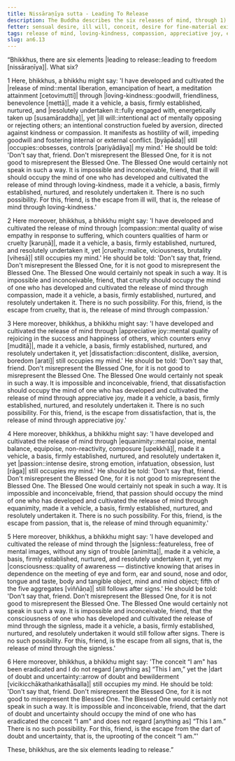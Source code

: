 ```yaml
---
title: Nissāraṇīya sutta - Leading To Release
description: The Buddha describes the six releases of mind, through 1) loving-kindness, 2) compassion, 3) appreciative joy, 4) equanimity, 5) the signless, and 6) the uprooting of the conceit “I am" - that assuredly lead to freedom from 1) ill will, 2) cruelty, 3) dissatisfaction, 4) passion, 5) following after signs, and 6) the conceit “I am" when developed and cultivated to fulfillment.
fetter: sensual desire, ill will, conceit, desire for fine-material existence, desire for immaterial existence, restlessness, ignorance
tags: release of mind, loving-kindness, compassion, appreciative joy, equanimity, signless, conceit, ill will, cruelty, dissatisfaction, passion, signs, doubt, uncertainty, conceit, escape, freedom, an, an6
slug: an6.13
---
```


“Bhikkhus, there are six elements |leading to release::leading to freedom [nissāraṇīya]|. What six?

1 Here, bhikkhus, a bhikkhu might say: 'I have developed and cultivated the |release of mind::mental liberation, emancipation of heart, a meditation attainment [cetovimutti]| through |loving-kindness::goodwill, friendliness, benevolence [mettā]|, made it a vehicle, a basis, firmly established, nurtured, and |resolutely undertaken it::fully engaged with, energetically taken up [susamāraddha]|, yet |ill will::intentional act of mentally opposing or rejecting others; an intentional construction fueled by aversion, directed against kindness or compassion. It manifests as hostility of will, impeding goodwill and fostering internal or external conflict. [byāpāda]| still |occupies::obsesses, controls [pariyādāya]| my mind.' He should be told: 'Don't say that, friend. Don't misrepresent the Blessed One, for it is not good to misrepresent the Blessed One. The Blessed One would certainly not speak in such a way. It is impossible and inconceivable, friend, that ill will should occupy the mind of one who has developed and cultivated the release of mind through loving-kindness, made it a vehicle, a basis, firmly established, nurtured, and resolutely undertaken it. There is no such possibility. For this, friend, is the escape from ill will, that is, the release of mind through loving-kindness.'

2 Here moreover, bhikkhus, a bhikkhu might say: 'I have developed and cultivated the release of mind through |compassion::mental quality of wise empathy in response to suffering, which counters qualities of harm or cruelty [karuṇā]|, made it a vehicle, a basis, firmly established, nurtured, and resolutely undertaken it, yet |cruelty::malice, viciousness, brutality [vihesā]| still occupies my mind.' He should be told: 'Don't say that, friend. Don't misrepresent the Blessed One, for it is not good to misrepresent the Blessed One. The Blessed One would certainly not speak in such a way. It is impossible and inconceivable, friend, that cruelty should occupy the mind of one who has developed and cultivated the release of mind through compassion, made it a vehicle, a basis, firmly established, nurtured, and resolutely undertaken it. There is no such possibility. For this, friend, is the escape from cruelty, that is, the release of mind through compassion.'

3 Here moreover, bhikkhus, a bhikkhu might say: 'I have developed and cultivated the release of mind through |appreciative joy::mental quality of rejoicing in the success and happiness of others, which counters envy [muditā]|, made it a vehicle, a basis, firmly established, nurtured, and resolutely undertaken it, yet |dissatisfaction::discontent, dislike, aversion, boredom [arati]| still occupies my mind.' He should be told: 'Don't say that, friend. Don't misrepresent the Blessed One, for it is not good to misrepresent the Blessed One. The Blessed One would certainly not speak in such a way. It is impossible and inconceivable, friend, that dissatisfaction should occupy the mind of one who has developed and cultivated the release of mind through appreciative joy, made it a vehicle, a basis, firmly established, nurtured, and resolutely undertaken it. There is no such possibility. For this, friend, is the escape from dissatisfaction, that is, the release of mind through appreciative joy.'

4 Here moreover, bhikkhus, a bhikkhu might say: 'I have developed and cultivated the release of mind through |equanimity::mental poise, mental balance, equipoise, non-reactivity, composure [upekkhā]|, made it a vehicle, a basis, firmly established, nurtured, and resolutely undertaken it, yet |passion::intense desire, strong emotion, infatuation, obsession, lust [rāga]| still occupies my mind.' He should be told: 'Don't say that, friend. Don't misrepresent the Blessed One, for it is not good to misrepresent the Blessed One. The Blessed One would certainly not speak in such a way. It is impossible and inconceivable, friend, that passion should occupy the mind of one who has developed and cultivated the release of mind through equanimity, made it a vehicle, a basis, firmly established, nurtured, and resolutely undertaken it. There is no such possibility. For this, friend, is the escape from passion, that is, the release of mind through equanimity.'

5 Here moreover, bhikkhus, a bhikkhu might say: 'I have developed and cultivated the release of mind through the |signless::featureless, free of mental images, without any sign of trouble [animitta]|, made it a vehicle, a basis, firmly established, nurtured, and resolutely undertaken it, yet my |consciousness::quality of awareness — distinctive knowing that arises in dependence on the meeting of eye and form, ear and sound, nose and odor, tongue and taste, body and tangible object, mind and mind object; fifth of the five aggregates [viññāṇa]| still follows after signs.' He should be told: 'Don't say that, friend. Don't misrepresent the Blessed One, for it is not good to misrepresent the Blessed One. The Blessed One would certainly not speak in such a way. It is impossible and inconceivable, friend, that the consciousness of one who has developed and cultivated the release of mind through the signless, made it a vehicle, a basis, firmly established, nurtured, and resolutely undertaken it would still follow after signs. There is no such possibility. For this, friend, is the escape from all signs, that is, the release of mind through the signless.'

6 Here moreover, bhikkhus, a bhikkhu might say: 'The conceit “I am" has been eradicated and I do not regard [anything as] “This I am,” yet the |dart of doubt and uncertainty::arrow of doubt and bewilderment [vicikicchākathaṅkathāsalla]| still occupies my mind. He should be told: 'Don't say that, friend. Don't misrepresent the Blessed One, for it is not good to misrepresent the Blessed One. The Blessed One would certainly not speak in such a way. It is impossible and inconceivable, friend, that the dart of doubt and uncertainty should occupy the mind of one who has eradicated the conceit “I am" and does not regard [anything as] “This I am.” There is no such possibility. For this, friend, is the escape from the dart of doubt and uncertainty, that is, the uprooting of the conceit “I am.”'

These, bhikkhus, are the six elements leading to release.”